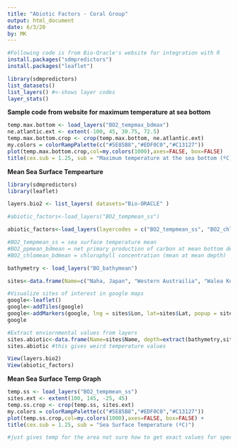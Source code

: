```yaml
---
title: "Abiotic Factors - Coral Group"
output: html_document
date: 6/3/20
by: MK
---
```


```r
#Following code is from Bio-Oracle's website for integration with R
install.packages("sdmpredictors")
install.packages("leaflet")

library(sdmpredictors)
list_datasets()
list_layers() #<-shows layer codes
layer_stats()

```

**Sample code from website for maximum temperature at sea bottom**
```r
temp.max.bottom <- load_layers("BO2_tempmax_bdmax")
ne.atlantic.ext <- extent(-100, 45, 30.75, 72.5)
temp.max.bottom.crop <- crop(temp.max.bottom, ne.atlantic.ext)
my.colors = colorRampPalette(c("#5E85B8","#EDF0C0","#C13127"))
plot(temp.max.bottom.crop,col=my.colors(1000),axes=FALSE, box=FALSE)
title(cex.sub = 1.25, sub = "Maximum temperature at the sea bottom (ºC)")

```

**Mean Sea Surface Tempearture**
```r
library(sdmpredictors)
library(leaflet)

layers.bio2 <- list_layers( datasets="Bio-ORACLE" )

#abiotic_factors<-load_layers("BO2_tempmean_ss")

abiotic_factors<-load_layers(layercodes = c("BO2_tempmean_ss", "BO2_chlomean_bdmean"), equalarea=FALSE, rasterstack=TRUE)

#BO2_tempmean_ss = sea surface temperature mean
#BO2_ppmean_bdmean = net primary production of carbon at mean bottom depth
#BO2_chlomean_bdmean = chlorophyll concentration (mean at mean depth)

bathymetry <- load_layers("BO_bathymean")

sites<-data.frame(Name=c("Naha, Japan", "Western Austrailia", "Walea Kepulauan, Indonesia"), Lon=c(127.33,113.72,122.16), Lat=c(26.2,-28.41,-0.24))

#Visualize sites of interest in google maps
google<-leaflet()
google<-addTiles(google)
google<-addMarkers(google, lng = sites$Lon, lat=sites$Lat, popup = sites$Name)
google

#Extract enviornmental values from layers
sites.abiotic<-data.frame(Name=sites$Name, depth=extract(bathymetry,sites[,2:2]), extract(abiotic_factors,sites[,2:2]))
sites.abiotic #this gives weird temperature values

View(layers.bio2)
View(abiotic_factors)
```

**Mean Sea Surface Temp Graph**
```r
temp.ss <- load_layers("BO2_tempmean_ss")
sites.ext <- extent(100, 145, -25, 45)
temp.ss.crop <- crop(temp.ss, sites.ext)
my.colors = colorRampPalette(c("#5E85B8","#EDF0C0","#C13127"))
plot(temp.ss.crop,col=my.colors(1000),axes=FALSE, box=FALSE) +
title(cex.sub = 1.25, sub = "Sea Surface Temperature (ºC)")

#just gives temp for the area not sure how to get exact values for specific locations
```





